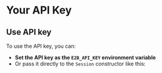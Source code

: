 
# Your API Key

<APIKey/>


## Use API key

To use the API key, you can:
- **Set the API key as the `E2B_API_KEY` environment variable**
- Or pass it directly to the `Session` constructor like this:
  <CodeGroupAutoload path="api_key/api_key" isRunnable={false}/>

